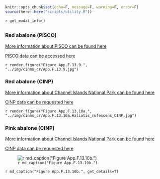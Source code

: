 ```r
knitr::opts_chunk$set(echo=F, message=F, warning=F, error=F)
source(here::here("scripts/utility.R"))
```

`r get_modal_info()`

## {.tabset}

### Red abalone (PISCO)
[More information about PISCO can be found here](https://sanctuarysimon.org/dbtools/project-database/index.php?ID=100465)

[PISCO data can be accessed here](http://www.piscoweb.org/access-data)

`r render_figure("Figure App.F.13.9.", "../img/cinms_cr/App.F.13.9.jpg")`

### Red abalone (CINP)
[More information about Channel Islands National Park can be found here](https://sanctuarysimon.org/dbtools/project-database/index.php?ID=100505)

[CINP data can be requested here](https://www.nps.gov/chis/index.htm)

`r render_figure("Figure App.F.13.10a.", "../img/cinms_cr/App.F.13.10a.Haliotis_rufescens_CINP.jpg")`

### Pink abalone (CINP)
[More information about Channel Islands National Park can be found here](https://sanctuarysimon.org/dbtools/project-database/index.php?ID=100505)

[CINP data can be requested here](https://www.nps.gov/chis/index.htm)

![`r md_caption("Figure App.F.13.10b.")`](../img/cinms_cr/App.F.13.10b.Haliotis_corrugata_CINP.jpg)

`r md_caption("Figure App.F.13.10b.", get_details=T)`
